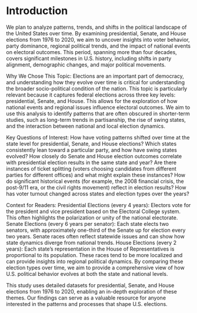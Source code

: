 # Introduction
We plan to analyze patterns, trends, and shifts in the political landscape of the United States over time. By examining presidential, Senate, and House elections from 1976 to 2020, we aim to uncover insights into voter behavior, party dominance, regional political trends, and the impact of national events on electoral outcomes. This period, spanning more than four decades, covers significant milestones in U.S. history, including shifts in party alignment, demographic changes, and major political movements.

Why We Chose This Topic:
Elections are an important part of democracy, and understanding how they evolve over time is critical for understanding the broader socio-political condition of the nation. This topic is particularly relevant because it captures federal elections across three key levels: presidential, Senate, and House. This allows for the exploration of how national events and regional issues influence electoral outcomes. We aim to use this analysis to identify patterns that are often obscured in shorter-term studies, such as long-term trends in partisanship, the rise of swing states, and the interaction between national and local election dynamics.

Key Questions of Interest:
How have voting patterns shifted over time at the state level for presidential, Senate, and House elections?
Which states consistently lean toward a particular party, and how have swing states evolved?
How closely do Senate and House election outcomes correlate with presidential election results in the same state and year?
Are there instances of ticket splitting (voters choosing candidates from different parties for different offices) and what might explain these instances?
How do significant historical events (for example, the 2008 financial crisis, the post-9/11 era, or the civil rights movement) reflect in election results?
How has voter turnout changed across states and election types over the years?

Context for Readers:
Presidential Elections (every 4 years): Electors vote for the president and vice president based on the Electoral College system. This often highlights the polarization or unity of the national electorate.
Senate Elections (every 6 years per senator): Each state elects two senators, with approximately one-third of the Senate up for election every two years. Senate races often reflect statewide issues and can show how state dynamics diverge from national trends.
House Elections (every 2 years): Each state's representation in the House of Representatives is proportional to its population. These races tend to be more localized and can provide insights into regional political dynamics.
By comparing these election types over time, we aim to provide a comprehensive view of how U.S. political behavior evolves at both the state and national levels.

This study uses detailed datasets for presidential, Senate, and House elections from 1976 to 2020, enabling an in-depth exploration of these themes. Our findings can serve as a valuable resource for anyone interested in the patterns and processes that shape U.S. elections.
